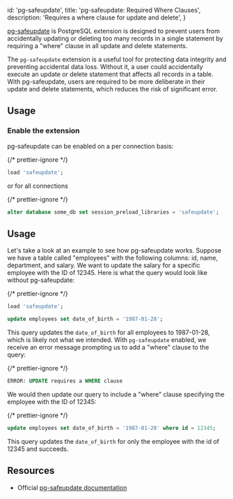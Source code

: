 
  id: 'pg-safeupdate',
  title: 'pg-safeupdate: Required Where Clauses',
  description: 'Requires a where clause for update and delete',
}

[pg-safeupdate](https://github.com/eradman/pg-safeupdate) is PostgreSQL extension is designed to prevent users from accidentally updating or deleting too many records in a single statement by requiring a "where" clause in all update and delete statements. 

The `pg-safeupdate` extension is a useful tool for protecting data integrity and preventing accidental data loss. Without it, a user could accidentally execute an update or delete statement that affects all records in a table. With pg-safeupdate, users are required to be more deliberate in their update and delete statements, which reduces the risk of significant error.

## Usage

### Enable the extension

pg-safeupdate can be enabled on a per connection basis:

{/* prettier-ignore */}
```sql
load 'safeupdate';
```

or for all connections

{/* prettier-ignore */}
```sql
alter database some_db set session_preload_libraries = 'safeupdate';
```

## Usage

Let's take a look at an example to see how pg-safeupdate works. Suppose we have a table called "employees" with the following columns: id, name, department, and salary. We want to update the salary for a specific employee with the ID of 12345. Here is what the query would look like without pg-safeupdate:

{/* prettier-ignore */}
```sql
load 'safeupdate';

update employees set date_of_birth = '1987-01-28';
```

This query updates the `date_of_birth` for all employees to 1987-01-28, which is likely not what we intended. With `pg-safeupdate` enabled, we receive an error message prompting us to add a "where" clause to the query:

{/* prettier-ignore */}
```sql
ERROR: UPDATE requires a WHERE clause
```

We would then update our query to include a "where" clause specifying the employee with the ID of 12345:

{/* prettier-ignore */}
```sql
update employees set date_of_birth = '1987-01-28' where id = 12345;
```
This query updates the `date_of_birth` for only the employee with the id of 12345 and succeeds.

## Resources

- Official [pg-safeupdate documentation](https://github.com/eradman/pg-safeupdate)

